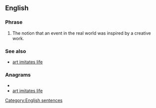 ==English==
{{wikipedia|life imitating art}}
===Phrase===
{{infl|en|phrase|head=[[life]] [[imitates]] [[art]]}}

# The notion that an event in the real world was inspired by a creative work.

===See also===
* [[art imitates life]]

===Anagrams===
* {{alphagram|aaeefiiilmrsttt}}
* [[art imitates life#English|art imitates life]]

[[Category:English sentences]]